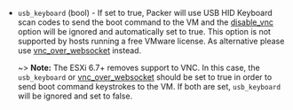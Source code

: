 <!-- Code generated from the comments of the BootConfigWrapper struct in builder/vmware/common/boot_config.go; DO NOT EDIT MANUALLY -->

- `usb_keyboard` (bool) - If set to true, Packer will use USB HID Keyboard scan codes to send the boot command to the VM and
  the [disable_vnc](#disable_vnc) option will be ignored and automatically set to true.
  This option is not supported by hosts running a free VMware license. As alternative please use [vnc_over_websocket](#vnc_over_websocket) instead.
  
  ~> **Note:** The ESXi 6.7+ removes support to VNC. In this case, the `usb_keyboard` or [vnc_over_websocket](#vnc_over_websocket)
  should be set to true in order to send boot command keystrokes to the VM. If both are set, `usb_keyboard` will be ignored
  and set to false.
